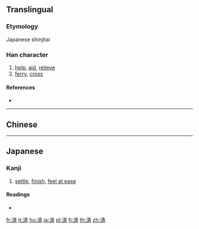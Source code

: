 {{character info/new}}
{{also|濟|济}}
==Translingual==
{{Han simplified forms|濟|済|济}}

===Etymology===
Japanese shinjitai {{Han simp|濟|f=齊|t=斉|nocap=y}}

===Han character===
{{Han char|rn=85|rad=水|as=08|sn=11|four=|canj=EYKL,XEYKL|ids=⿰氵斉}}

# [[help]], [[aid]], [[relieve]]
# [[ferry]], [[cross]]

====References====
* {{Han ref|kx=0633.371|dkj=17749|hdz=31659.020|uh=6E08|ud=28168}}

----

==Chinese==
{{zh-see|濟|v}}

----

==Japanese==

===Kanji===
{{ja-kanji|grade=6|rs=水08}}

# [[settle]], [[finish]], [[feel at ease]]

====Readings====
* {{ja-readings
|kanyoon=[[ざい]] (zai)
|goon=[[さい]] (sai)
|kanon=[[せい]] (sei)
|kun=[[すむ]] (sumu), [[わたる]] (wataru), [[すくう]] (sukuu)
}}

[[fr:済]]
[[it:済]]
[[hu:済]]
[[ja:済]]
[[pl:済]]
[[fi:済]]
[[th:済]]
[[zh:済]]